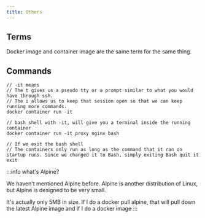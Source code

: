 ```yaml
---
title: Others
---
```


## Terms
Docker image and container image are the same term for the same thing.

## Commands
```
// -it means
// The t gives us a pseudo tty or a prompt similar to what you would have through ssh.
// The i allows us to keep that session open so that we can keep running more commands.
docker container run -it

// bash shell with -it, will give you a terminal inside the running container
docker container run -it proxy nginx bash

// If we exit the bash shell
// The containers only run as long as the command that it ran on startup runs. Since we changed it to Bash, simply exiting Bash quit it
exit
```


:::info what's Alpine? 

We haven't mentioned Alpine before. Alpine is another distribution of Linux, but Alpine is designed to be very small.

It's actually only 5MB in size. If I do a docker pull alpine, that will pull down the latest Alpine image and if I do a docker image
:::

